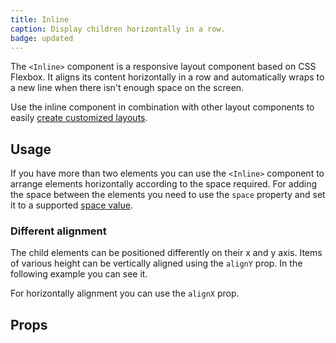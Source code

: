 ```yaml
---
title: Inline
caption: Display children horizontally in a row.
badge: updated
---
```


The `<Inline>` component is a responsive layout component based on CSS Flexbox. It aligns its content horizontally in a row and automatically wraps to a new line when there isn't enough space on the screen.

Use the inline component in combination with other layout components to easily [create customized layouts](../../concepts/layouts).

## Usage

If you have more than two elements you can use the `<Inline>` component to arrange elements horizontally according to the space required.
For adding the space between the elements you need to use the `space` property and set it to a supported [space value](../../introduction/design-tokens#spacing).

<ComponentDemo file="./inline-elements.demo.tsx" />

### Different alignment

The child elements can be positioned differently on their x and y axis.
Items of various height can be vertically aligned using the `alignY` prop. In the following example you can see it.

<ComponentDemo file="./inline-alignments.demo.tsx" />

For horizontally alignment you can use the `alignX` prop.

## Props

<PropsTable component={title} />
